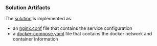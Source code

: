 ### Solution Artifacts
The [solution][solution-root] is implemented as
- an [nginx.conf][nginx-conf] file that contains the service configuration
- a [docker-compose.yaml][docker-compose] file that contains the docker network and container information

[solution-root]: 
    https://github.com/IainDavis/book-exercises/tree/main/designing-distributed-systems/sidecar/topz/01
    (directory with all solution files)

[nginx-conf]:
    https://github.com/IainDavis/book-exercises/blob/main/designing-distributed-systems/sidecar/topz/01/nginx.conf
    (solution 01 NGINX configuration)

[docker-compose]:
    https://github.com/IainDavis/book-exercises/blob/main/designing-distributed-systems/sidecar/topz/01/docker-compose.yaml
    (solution 01 docker-compose file which creates the containers and shared network)
